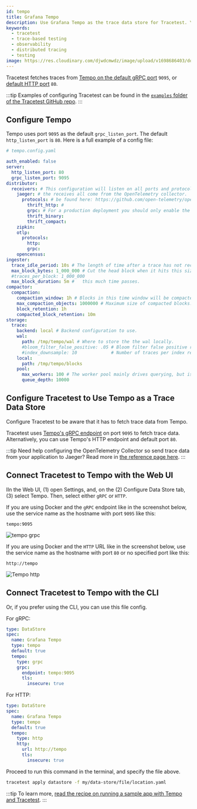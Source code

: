```yaml
---
id: tempo
title: Grafana Tempo
description: Use Grafana Tempo as the trace data store for Tracetest. You can use the native connection from Tracetest to pull telemetry data directly from Tempo.
keywords:
  - tracetest
  - trace-based testing
  - observability
  - distributed tracing
  - testing
image: https://res.cloudinary.com/djwdcmwdz/image/upload/v1698686403/docs/Blog_Thumbnail_14_rsvkmo.jpg
---
```


Tracetest fetches traces from [Tempo on the default gRPC port](https://grafana.com/docs/tempo/latest/configuration/#server) `9095`, or [default HTTP port](https://grafana.com/docs/tempo/latest/configuration/#server) `80`.

:::tip
Examples of configuring Tracetest can be found in the [`examples` folder of the Tracetest GitHub repo](https://github.com/kubeshop/tracetest/tree/main/examples).
:::

## Configure Tempo

Tempo uses port `9095` as the default `grpc_listen_port`. The default `http_listen_port` is `80`. Here is a full example of a config file:

```yaml
# tempo.config.yaml

auth_enabled: false
server:
  http_listen_port: 80
  grpc_listen_port: 9095
distributor:
  receivers: # This configuration will listen on all ports and protocols that Tempo is capable of.
    jaeger: # the receives all come from the OpenTelemetry collector.  more configuration information can
      protocols: # be found here: https://github.com/open-telemetry/opentelemetry-collector/tree/master/receiver.
        thrift_http: #
        grpc: # For a production deployment you should only enable the receivers you need!
        thrift_binary:
        thrift_compact:
    zipkin:
    otlp:
      protocols:
        http:
        grpc:
    opencensus:
ingester:
  trace_idle_period: 10s # The length of time after a trace has not received spans to consider it complete and flush it.
  max_block_bytes: 1_000_000 # Cut the head block when it hits this size or ...
  #traces_per_block: 1_000_000
  max_block_duration: 5m #   this much time passes.
compactor:
  compaction:
    compaction_window: 1h # Blocks in this time window will be compacted together.
    max_compaction_objects: 1000000 # Maximum size of compacted blocks.
    block_retention: 1h
    compacted_block_retention: 10m
storage:
  trace:
    backend: local # Backend configuration to use.
    wal:
      path: /tmp/tempo/wal # Where to store the the wal locally.
      #bloom_filter_false_positive: .05 # Bloom filter false positive rate.  Lower values create larger filters but fewer false positives.
      #index_downsample: 10             # Number of traces per index record.
    local:
      path: /tmp/tempo/blocks
    pool:
      max_workers: 100 # The worker pool mainly drives querying, but is also used for polling the blocklist.
      queue_depth: 10000
```

## Configure Tracetest to Use Tempo as a Trace Data Store

Configure Tracetest to be aware that it has to fetch trace data from Tempo.

Tracetest uses [Tempo's gRPC endpoint](https://grafana.com/docs/tempo/latest/configuration/#server) on port `9095` to fetch trace data. Alternatively, you can use Tempo's HTTP endpoint and default port `80`.

:::tip
Need help configuring the OpenTelemetry Collector so send trace data from your application to Jaeger? Read more in [the reference page here](/configuration/opentelemetry-collector-configuration-file-reference).
:::

## Connect Tracetest to Tempo with the Web UI

IIn the Web UI, (1) open Settings, and, on the (2) Configure Data Store tab, (3) select Tempo. Then, select either `gRPC` or `HTTP`.

If you are using Docker and the `gRPC` endpoint like in the screenshot below, use the service name as the hostname with port `9095` like this:

```
tempo:9095
```

![tempo grpc](https://res.cloudinary.com/djwdcmwdz/image/upload/v1710422510/docs/app.tracetest.io_organizations_ttorg_e66318ba6544b856_environments_ttenv_ad034a744607c050_settings_tab_agent_1_fc2ccz.png)

If you are using Docker and the `HTTP` URL like in the screenshot below, use the service name as the hostname with port `80` or no specified port like this:

```
http://tempo
```

![Tempo http](https://res.cloudinary.com/djwdcmwdz/image/upload/v1710422502/docs/app.tracetest.io_organizations_ttorg_e66318ba6544b856_environments_ttenv_ad034a744607c050_settings_tab_agent_gqqnjy.png)

## Connect Tracetest to Tempo with the CLI

Or, if you prefer using the CLI, you can use this file config.

For gRPC:

```yaml
type: DataStore
spec:
  name: Grafana Tempo
  type: tempo
  default: true
  tempo:
    type: grpc
    grpc:
      endpoint: tempo:9095
      tls:
        insecure: true
```

For HTTP:

```yaml
type: DataStore
spec:
  name: Grafana Tempo
  type: tempo
  default: true
  tempo:
    type: http
    http:
      url: http://tempo
      tls:
        insecure: true
```

Proceed to run this command in the terminal, and specify the file above.

```bash
tracetest apply datastore -f my/data-store/file/location.yaml
```

:::tip
To learn more, [read the recipe on running a sample app with Tempo and Tracetest](/examples-tutorials/recipes/running-tracetest-with-tempo).
:::
